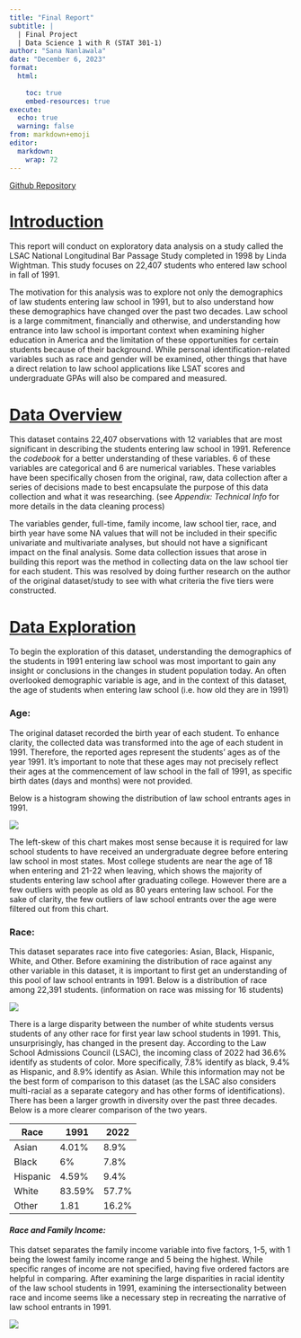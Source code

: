 ```yaml
---
title: "Final Report"
subtitle: |
  | Final Project 
  | Data Science 1 with R (STAT 301-1)
author: "Sana Nanlawala"
date: "December 6, 2023"
format:
  html:
    
    toc: true
    embed-resources: true
execute:
  echo: true
  warning: false
from: markdown+emoji 
editor: 
  markdown: 
    wrap: 72
---
```


[Github
Repository](https://github.com/stat301-1-2023-fall/final-project-1-SanaNanlawala2026.git)

# [Introduction]{.underline}

This report will conduct on exploratory data analysis on a study called
the LSAC National Longitudinal Bar Passage Study completed in 1998 by
Linda Wightman. This study focuses on 22,407 students who entered law
school in fall of 1991.

The motivation for this analysis was to explore not only the
demographics of law students entering law school in 1991, but to also
understand how these demographics have changed over the past two
decades. Law school is a large commitment, financially and otherwise,
and understanding how entrance into law school is important context when
examining higher education in America and the limitation of these
opportunities for certain students because of their background. While
personal identification-related variables such as race and gender will
be examined, other things that have a direct relation to law school
applications like LSAT scores and undergraduate GPAs will also be
compared and measured.

# [Data Overview]{.underline}

This dataset contains 22,407 observations with 12 variables that are
most significant in describing the students entering law school in 1991.
Reference the *codebook* for a better understanding of these variables.
6 of these variables are categorical and 6 are numerical variables.
These variables have been specifically chosen from the original, raw,
data collection after a series of decisions made to best encapsulate the
purpose of this data collection and what it was researching. (see
*Appendix: Technical Info* for more details in the data cleaning
process)

The variables gender, full-time, family income, law school tier, race,
and birth year have some NA values that will not be included in their
specific univariate and multivariate analyses, but should not have a
significant impact on the final analysis. Some data collection issues
that arose in building this report was the method in collecting data on
the law school tier for each student. This was resolved by doing further
research on the author of the original dataset/study to see with what
criteria the five tiers were constructed.

# [Data Exploration]{.underline}

To begin the exploration of this dataset, understanding the demographics
of the students in 1991 entering law school was most important to gain
any insight or conclusions in the changes in student population today.
An often overlooked demographic variable is age, and in the context of
this dataset, the age of students when entering law school (i.e. how old
they are in 1991)

### Age:

The original dataset recorded the birth year of each student. To enhance
clarity, the collected data was transformed into the age of each student
in 1991. Therefore, the reported ages represent the students' ages as of
the year 1991. It's important to note that these ages may not precisely
reflect their ages at the commencement of law school in the fall of
1991, as specific birth dates (days and months) were not provided.

Below is a histogram showing the distribution of law school entrants
ages in 1991.

![](plots/age_distribution.png)

The left-skew of this chart makes most sense because it is required for
law school students to have received an undergraduate degree before
entering law school in most states. Most college students are near the
age of 18 when entering and 21-22 when leaving, which shows the majority
of students entering law school after graduating college. However there
are a few outliers with people as old as 80 years entering law school.
For the sake of clarity, the few outliers of law school entrants over
the age were filtered out from this chart.

### Race:

This dataset separates race into five categories: Asian, Black,
Hispanic, White, and Other. Before examining the distribution of race
against any other variable in this dataset, it is important to first get
an understanding of this pool of law school entrants in 1991. Below is a
distribution of race among 22,391 students. (information on race was
missing for 16 students)

![](plots/race_distribution.png)

There is a large disparity between the number of white students versus
students of any other race for first year law school students in 1991.
This, unsurprisingly, has changed in the present day. According to the
Law School Admissions Council (LSAC), the incoming class of 2022 had
36.6% identify as students of color. More specifically, 7.8% identify as
black, 9.4% as Hispanic, and 8.9% identify as Asian. While this
information may not be the best form of comparison to this dataset (as
the LSAC also considers multi-racial as a separate category and has
other forms of identifications). There has been a larger growth in
diversity over the past three decades. Below is a more clearer
comparison of the two years.

| Race     | 1991   | 2022  |
|----------|--------|-------|
| Asian    | 4.01%  | 8.9%  |
| Black    | 6%     | 7.8%  |
| Hispanic | 4.59%  | 9.4%  |
| White    | 83.59% | 57.7% |
| Other    | 1.81   | 16.2% |

#### *Race and Family Income:*

This datset separates the family income variable into five factors, 1-5, with 1 being the lowest family income range and 5 being the highest. While specific ranges of income are not specified, having five ordered factors are helpful in comparing. After examining the large disparities in racial identity of the law school students in 1991, examining the intersectionality between race and income seems like a necessary step in recreating the narrative of law school entrants in 1991. 

![](plots/race_fam_inc_distribution.png)

